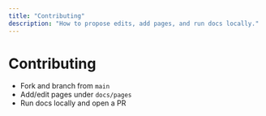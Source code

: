 ```yaml
---
title: "Contributing"
description: "How to propose edits, add pages, and run docs locally."
---
```


# Contributing

- Fork and branch from `main`
- Add/edit pages under `docs/pages`
- Run docs locally and open a PR


